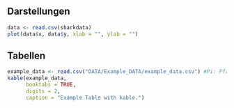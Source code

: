 

## Darstellungen


```r

data <- read.csv(sharkdata)
plot(data$x, data$y, xlab = "", ylab = "")

```


## Tabellen


```r
example_data <- read.csv("DATA/Example_DATA/example_data.csv") #Pi: Pfad angepasst
kable(example_data,
      booktabs = TRUE,
      digits = 2,
      caption = "Example Table with kable.") 
```
